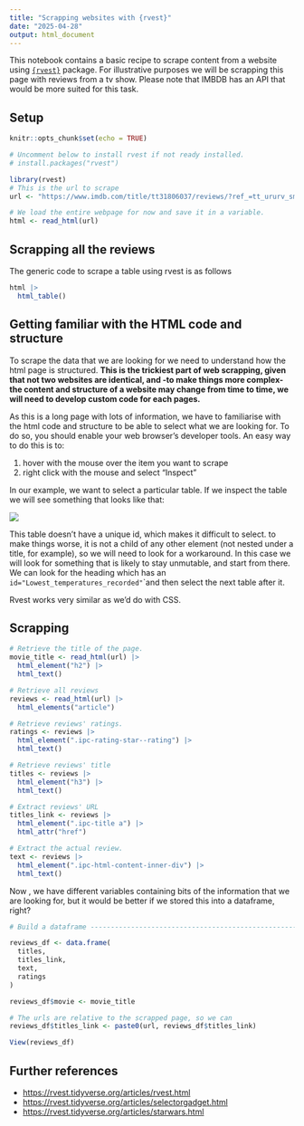 ```yaml
---
title: "Scrapping websites with {rvest}"
date: "2025-04-28"
output: html_document
---
```


This notebook contains a basic recipe to scrape content from a website using [`{rvest}`](https://rvest.tidyverse.org/) package. For illustrative purposes we will be scrapping this page with reviews from a tv show. Please note that IMBDB has an API that would be more suited for this task.

## Setup

```r
knitr::opts_chunk$set(echo = TRUE)

# Uncomment below to install rvest if not ready installed.
# install.packages("rvest")

library(rvest)
# This is the url to scrape
url <- "https://www.imdb.com/title/tt31806037/reviews/?ref_=tt_ururv_sm"

# We load the entire webpage for now and save it in a variable.
html <- read_html(url)
```

## Scrapping all the reviews

The generic code to scrape a table using rvest is as follows

```r
html |> 
  html_table()
```

## Getting familiar with the HTML code and structure

To scrape the data that we are looking for we need to understand how the html page is structured. **This is the trickiest part of web scrapping, given that not two websites are identical, and -to make things more complex- the content and structure of a website may change from time to time, we will need to develop custom code for each pages.**

As this is a long page with lots of information, we have to familiarise with the html code and structure to be able to select what we are looking for. To do so, you should enable your web browser's developer tools. An easy way to do this is to:

1.  hover with the mouse over the item you want to scrape
2.  right click with the mouse and select "Inspect"

In our example, we want to select a particular table. If we inspect the table we will see something that looks like that:

![](img/imdb.png)

This table doesn't have a unique id, which makes it difficult to select. to make things worse, it is not a child of any other element (not nested under a title, for example), so we will need to look for a workaround. In this case we will look for something that is likely to stay unmutable, and start from there. We can look for the heading which has an `id="Lowest_temperatures_recorded"`\`and then select the next table after it.

Rvest works very similar as we'd do with CSS.

## Scrapping

```r

# Retrieve the title of the page.
movie_title <- read_html(url) |> 
  html_element("h2") |> 
  html_text()

# Retrieve all reviews
reviews <- read_html(url) |> 
  html_elements("article") 

# Retrieve reviews' ratings.
ratings <- reviews |> 
  html_element(".ipc-rating-star--rating") |> 
  html_text()

# Retrieve reviews' title
titles <- reviews |> 
  html_element("h3") |> 
  html_text()

# Extract reviews' URL
titles_link <- reviews |> 
  html_element(".ipc-title a") |> 
  html_attr("href")

# Extract the actual review.
text <- reviews |> 
  html_element(".ipc-html-content-inner-div") |> 
  html_text()
```

Now , we have different variables containing bits of the information that we are looking for, but it would be better if we stored this into a dataframe, right?

```r
# Build a dataframe -------------------------------------------------------

reviews_df <- data.frame(
  titles, 
  titles_link,
  text,
  ratings 
)

reviews_df$movie <- movie_title

# The urls are relative to the scrapped page, so we can 
reviews_df$titles_link <- paste0(url, reviews_df$titles_link)

View(reviews_df)

```

## Further references

-   <https://rvest.tidyverse.org/articles/rvest.html>
-   <https://rvest.tidyverse.org/articles/selectorgadget.html>
-   <https://rvest.tidyverse.org/articles/starwars.html>
